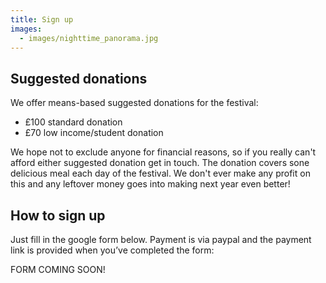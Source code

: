 ```yaml
---
title: Sign up
images:
  - images/nighttime_panorama.jpg
---
```

## Suggested donations

We offer means-based suggested donations for the festival:
* £100 standard donation
* £﻿70 low income/student donation


We hope not to exclude anyone for financial reasons, so if you really can't afford either suggested donation get in touch. T﻿he donation covers sone delicious meal each day of the festival. We don't ever make any profit on this and any leftover money goes into making next year even better! 

## How to sign up

Just fill in the google form below. Payment is via paypal and the payment link is provided when you’ve completed the form:

F﻿ORM COMING SOON!